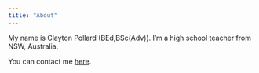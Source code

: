 ```yaml
---
title: "About"
---
```


My name is Clayton Pollard (BEd,BSc(Adv)). I'm a high school teacher from NSW, Australia.

You can contact me <a href="mailto:clayton.pollard@det.nsw.edu.au">here</a>.